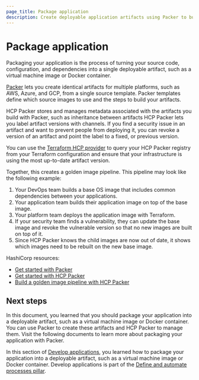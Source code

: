 ```yaml
---
page_title: Package application
description: Create deployable application artifacts using Packer to build consistent images across multiple platforms with security and version management.
---
```


# Package application

Packaging your application is the process of turning your source code, configuration, and dependencies into a single deployable artifact, such as a virtual machine image or Docker container.

[Packer](/packer) lets you create identical artifacts for multiple platforms, such as AWS, Azure, and GCP, from a single source template. Packer templates define which source images to use and the steps to build your artifacts.

HCP Packer stores and manages metadata associated with the artifacts you build with Packer, such as inheritance between artifacts HCP Packer lets you label artifact versions with channels. If you find a security issue in an artifact and want to prevent people from deploying it, you can revoke a version of an artifact and point the label to a fixed, or previous version.

You can use the [Terraform HCP provider](/packer/tutorials/hcp-get-started) to query your HCP Packer registry from your Terraform configuration and ensure that your infrastructure is using the most up-to-date artifact version.

Together, this creates a golden image pipeline. This pipeline may look like the following example:

1. Your DevOps team builds a base OS image that includes common dependencies between your applications.
1. Your application team builds their application image on top of the base image.
1. Your platform team deploys the application image with Terraform.
1. If your security team finds a vulnerability, they can update the base image and revoke the vulnerable version so that no new images are built on top of it.
1. Since HCP Packer knows the child images are now out of date, it shows which images need to be rebuilt on the new base image.


HashiCorp resources:

- [Get started with Packer](/packer/tutorials/aws-get-started)
- [Get started with HCP Packer](/packer/tutorials/hcp-get-started)
- [Build a golden image pipeline with HCP Packer](/packer/tutorials/cloud-production/golden-image-with-hcp-packer)

## Next steps

In this document, you learned that you should package your application into a deployable artifact, such as a virtual machine image or Docker container. You can use Packer to create these artifacts and HCP Packer to manage them. Visit the following documents to learn more about packaging your application with Packer.

In this section of [Develop applications](/well-architected-framework/define-and-automate-processes/build-and-test/setup-application), you learned how to package your application into a deployable artifact, such as a virtual machine image or Docker container. Develop applications is part of the [Define and automate processes pillar](/well-architected-framework/define-and-automate-processes).
